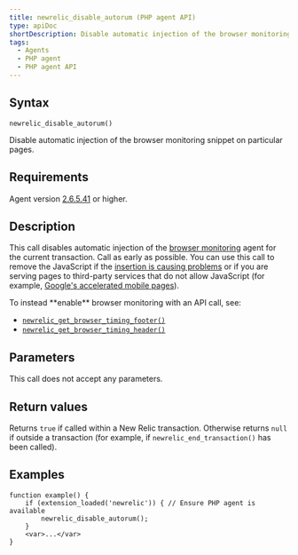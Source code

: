 ```yaml
---
title: newrelic_disable_autorum (PHP agent API)
type: apiDoc
shortDescription: Disable automatic injection of the browser monitoring snippet on particular pages.
tags:
  - Agents
  - PHP agent
  - PHP agent API
---
```


## Syntax

```
newrelic_disable_autorum()
```

Disable automatic injection of the browser monitoring snippet on particular pages.

## Requirements

Agent version [2.6.5.41](https://docs.newrelic.com/docs/release-notes/agent-release-notes/php-release-notes/php-agent-26541) or higher.

## Description

This call disables automatic injection of the [browser monitoring](/docs/browser/new-relic-browser/getting-started/introduction-new-relic-browser) agent for the current transaction. Call as early as possible. You can use this call to remove the JavaScript if the [insertion is causing problems](/docs/browser/new-relic-browser/troubleshooting/browser-javascript-injection-causes-problems-page) or if you are serving pages to third-party services that do not allow JavaScript (for example, [Google's accelerated mobile pages](/docs/browser/new-relic-browser/troubleshooting/google-amp-validator-fails-due-3rd-party-script)).

<Callout variant="tip">
  To instead **enable** browser monitoring with an API call, see:

  * [`newrelic_get_browser_timing_footer()`](/docs/agents/php-agent/php-agent-api/newrelic_get_browser_timing_footer)
  * [`newrelic_get_browser_timing_header()`](/docs/agents/php-agent/php-agent-api/newrelic_get_browser_timing_header)
</Callout>

## Parameters

This call does not accept any parameters.

## Return values

Returns `true` if called within a New Relic transaction. Otherwise returns `null` if outside a transaction (for example, if `newrelic_end_transaction()` has been called).

## Examples

```
function example() {
    if (extension_loaded('newrelic')) { // Ensure PHP agent is available
        newrelic_disable_autorum();
    }
    <var>...</var>
}
```

